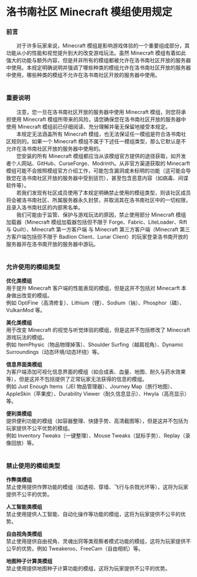 # 洛书南社区 Minecraft 模组使用规定


### 前言

&emsp;&emsp;对于许多玩家来说，Minecraft 模组是影响游戏体验的一个重要组成部分，其功能从小的性能和视觉提升到大的改变游戏玩法。虽然 Minecraft 模组有着如此强大的功能与额外内容，但是并非所有的模组都被允许在洛书南社区开放的服务器中使用。本规定明确说明并强调了哪些种类的模组允许在洛书南社区开放的服务器中使用，哪些种类的模组不允许在洛书南社区开放的服务器中使用。<br /><br />


### 重要说明

&emsp;&emsp;注意，您一旦在洛书南社区开放的服务器中使用 Minecraft 模组，则您将承担使用 Minecraft 模组所带来的风险，请您确保您在洛书南社区开放的服务器中使用 Minecraft 模组前已仔细阅读、充分理解并毫无保留地接受本规定。<br />
&emsp;&emsp;本规定无法涵盖所有 Minecraft 模组，也无法保证任一模组是符合洛书南社区规则的。如果一个 Minecraft 模组不属于下述任一模组类型，那么它默认是不允许在洛书南社区开放的服务器中使用的。<br />
&emsp;&emsp;您安装的所有 Minecraft 模组都应当从该模组官方提供的途径获取，如开发者个人网站、GitHub、CurseForge、Modrinth。从非官方渠道获取的 Minecarft 模组可能不会按照模组官方介绍工作，可能包含漏洞或未标明的功能（这可能会导致您在洛书南社区开放的服务器中受到惩罚），甚至包含恶意内容（如病毒、间谍软件等）。<br />
&emsp;&emsp;若我们发现有社区成员使用了本规定明确禁止使用的模组类型，则该社区成员将会被洛书南社区、所属服务器永久封禁，并取消其在洛书南社区中的一切权限，且录入洛书南社区的内部黑名单。<br />
&emsp;&emsp;我们可能由于监管、保护与游戏玩法的原因，禁止使用部分 Minecraft 模组加载器（Minecraft 模组加载器包括但不限于 Forge、Fabric、LiteLoader、Rift 与 Quilt）、Minecraft 第一方客户端 与 Minecraft 第三方客户端（Minecraft 第三方客户端包括但不限于 Badlion Client、Lunar Client）的玩家登录洛书南开放的服务器并在洛书南开放的服务器中游玩。<br /><br />


### 允许使用的模组类型

**优化类模组**\
用于提升 Minecraft 客户端的性能表现的模组，但是这并不包括对 Minecarft 本身做出改变的模组。\
例如 OptiFine（高清修复）、Lithium（锂）、Sodium（钠）、Phosphor（磷）、VulkanMod 等。

**美化类模组**\
用于改变 Minecraft 的视觉与听觉体验的模组，但是这并不包括修改了 Minecraft 游戏玩法的模组。\
例如 ItemPhysic（物品物理掉落）、Shoulder Surfing（越肩视角）、Dynamic Surroundings（动态环境/动态环绕）等。

**信息界面类模组**\
为客户端添加可视化信息界面的模组（如合成表、血量、地图、耐久与药水效果等），但是这并不包括提供了正常玩家无法获得的信息的模组。\
例如 Just Enough Items（JEI 物品管理器）、Journey Map（旅行地图）、AppleSkin（苹果皮）、Durability Viewer（耐久信息显示）、Hwyla（高亮显示）等。

**便利类模组**\
提供便利功能的模组（如容器整理、快捷手势、高清截图等），但是这并不包括为玩家提供不公平优势的模组。\
例如 Inventory Tweaks（一键整理）、Mouse Tweaks（鼠标手势）、Replay（录像回放）等。<br /><br />


### 禁止使用的模组类型

**作弊类模组**\
禁止使用提供作弊功能的模组（如透视、穿墙、飞行与杀戮光环等），这将为玩家提供不公平的优势。

**人工智能类模组**\
禁止使用提供人工智能、自动化操作等功能的模组，这将为玩家提供不公平的优势。

**自由视角类模组**\
禁止使用提供自由视角、灵魂出窍等类观察者模式功能的模组，这将为玩家提供不公平的优势。例如 Tweakeroo、FreeCam（自由相机）等。

**地图种子计算类模组**\
禁止使用提供地图种子计算功能的模组，这将为玩家提供不公平的优势。